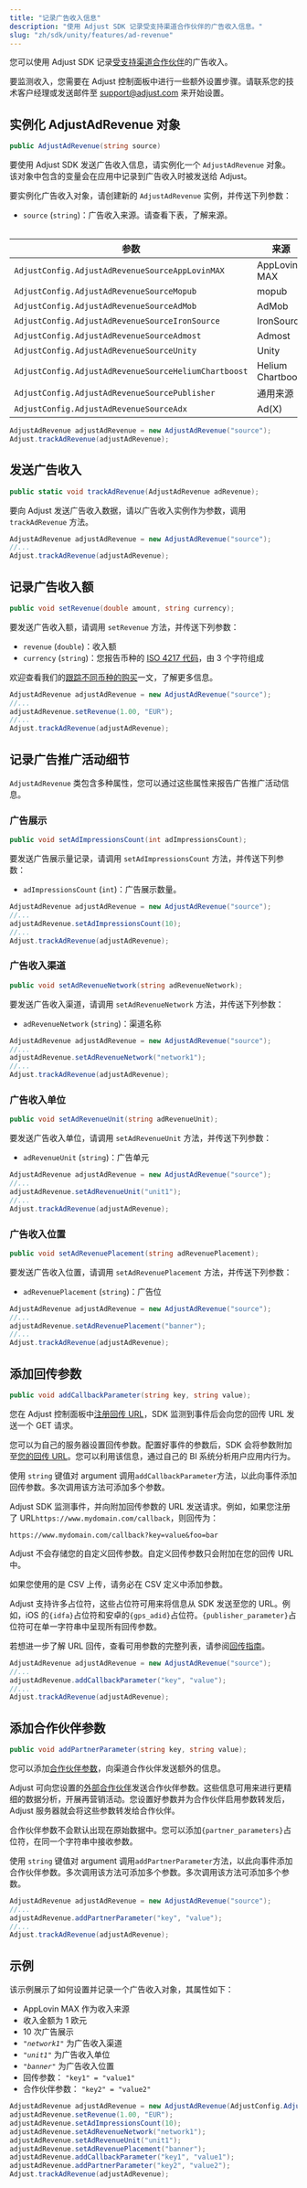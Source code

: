 ```yaml
---
title: "记录广告收入信息"
description: "使用 Adjust SDK 记录受支持渠道合作伙伴的广告收入信息。"
slug: "zh/sdk/unity/features/ad-revenue"
---
```


您可以使用 Adjust SDK 记录[受支持渠道合作伙伴](https://help.adjust.com/zh/article/ad-revenue)的广告收入。

<Callout type="important">

要监测收入，您需要在 Adjust 控制面板中进行一些额外设置步骤。请联系您的技术客户经理或发送邮件至 [support@adjust.com](mailto:support@adjust.com) 来开始设置。

</Callout>

## 实例化 AdjustAdRevenue 对象

```cs
public AdjustAdRevenue(string source)
```

要使用 Adjust SDK 发送广告收入信息，请实例化一个 `AdjustAdRevenue` 对象。该对象中包含的变量会在应用中记录到广告收入时被发送给 Adjust。

要实例化广告收入对象，请创建新的 `AdjustAdRevenue` 实例，并传送下列参数：

-  `source` \(`string`\)：广告收入来源。请查看下表，了解来源。

<Table>

| 参数                                                 | 来源              |
| ---------------------------------------------------- | ----------------- |
| `AdjustConfig.AdjustAdRevenueSourceAppLovinMAX`      | AppLovin MAX      |
| `AdjustConfig.AdjustAdRevenueSourceMopub`            | mopub             |
| `AdjustConfig.AdjustAdRevenueSourceAdMob`            | AdMob             |
| `AdjustConfig.AdjustAdRevenueSourceIronSource`       | IronSource        |
| `AdjustConfig.AdjustAdRevenueSourceAdmost`           | Admost            |
| `AdjustConfig.AdjustAdRevenueSourceUnity`            | Unity             |
| `AdjustConfig.AdjustAdRevenueSourceHeliumChartboost` | Helium Chartboost |
| `AdjustConfig.AdjustAdRevenueSourcePublisher`        | 通用来源          |
| `AdjustConfig.AdjustAdRevenueSourceAdx`              | Ad\(X\)           |

</Table>

```cs
AdjustAdRevenue adjustAdRevenue = new AdjustAdRevenue("source");
Adjust.trackAdRevenue(adjustAdRevenue);
```

## 发送广告收入

```cs
public static void trackAdRevenue(AdjustAdRevenue adRevenue);
```

要向 Adjust 发送广告收入数据，请以广告收入实例作为参数，调用 `trackAdRevenue` 方法。

```cs
AdjustAdRevenue adjustAdRevenue = new AdjustAdRevenue("source");
//...
Adjust.trackAdRevenue(adjustAdRevenue);
```

## 记录广告收入额

```cs
public void setRevenue(double amount, string currency);
```

要发送广告收入额，请调用 `setRevenue` 方法，并传送下列参数：

-  `revenue` \(`double`\)：收入额
-  `currency` \(`string`\)：您报告币种的 [ISO 4217 代码](https://www.iban.com/currency-codes)，由 3 个字符组成

<Callout type="seealso">

欢迎查看我们的[跟踪不同币种的购买](https://help.adjust.com/zh/article/currency-conversion)一文，了解更多信息。

</Callout>

```cs
AdjustAdRevenue adjustAdRevenue = new AdjustAdRevenue("source");
//...
adjustAdRevenue.setRevenue(1.00, "EUR");
//...
Adjust.trackAdRevenue(adjustAdRevenue);
```

## 记录广告推广活动细节

`AdjustAdRevenue` 类包含多种属性，您可以通过这些属性来报告广告推广活动信息。

### 广告展示

```cs
public void setAdImpressionsCount(int adImpressionsCount);
```

要发送广告展示量记录，请调用 `setAdImpressionsCount` 方法，并传送下列参数：

-  `adImpressionsCount` \(`int`\)：广告展示数量。

```cs
AdjustAdRevenue adjustAdRevenue = new AdjustAdRevenue("source");
//...
adjustAdRevenue.setAdImpressionsCount(10);
//...
Adjust.trackAdRevenue(adjustAdRevenue);
```

### 广告收入渠道

```cs
public void setAdRevenueNetwork(string adRevenueNetwork);
```

要发送广告收入渠道，请调用 `setAdRevenueNetwork` 方法，并传送下列参数：

-  `adRevenueNetwork` \(`string`\)：渠道名称

```cs
AdjustAdRevenue adjustAdRevenue = new AdjustAdRevenue("source");
//...
adjustAdRevenue.setAdRevenueNetwork("network1");
//...
Adjust.trackAdRevenue(adjustAdRevenue);
```

### 广告收入单位

```cs
public void setAdRevenueUnit(string adRevenueUnit);
```

要发送广告收入单位，请调用 `setAdRevenueUnit` 方法，并传送下列参数：

-  `adRevenueUnit` \(`string`\)：广告单元

```cs
AdjustAdRevenue adjustAdRevenue = new AdjustAdRevenue("source");
//...
adjustAdRevenue.setAdRevenueUnit("unit1");
//...
Adjust.trackAdRevenue(adjustAdRevenue);
```

### 广告收入位置

```cs
public void setAdRevenuePlacement(string adRevenuePlacement);
```

要发送广告收入位置，请调用 `setAdRevenuePlacement` 方法，并传送下列参数：

-  `adRevenuePlacement` \(`string`\)：广告位

```cs
AdjustAdRevenue adjustAdRevenue = new AdjustAdRevenue("source");
//...
adjustAdRevenue.setAdRevenuePlacement("banner");
//...
Adjust.trackAdRevenue(adjustAdRevenue);
```

## 添加回传参数

```cs
public void addCallbackParameter(string key, string value);
```

您在 Adjust 控制面板中[注册回传 URL](https://help.adjust.com/zh/article/recommended-placeholders-callbacks)，SDK 监测到事件后会向您的回传 URL 发送一个 GET 请求。

您可以为自己的服务器设置回传参数。配置好事件的参数后，SDK 会将参数附加至[您的回传 URL](https://help.adjust.com/zh/article/raw-data-exports)。您可以利用该信息，通过自己的 BI 系统分析用户应用内行为。

使用 `string` 键值对 argument 调用`addCallbackParameter`方法，以此向事件添加回传参数。多次调用该方法可添加多个参数。

Adjust SDK 监测事件，并向附加回传参数的 URL 发送请求。例如，如果您注册了 URL`https://www.mydomain.com/callback`，则回传为：

```http
https://www.mydomain.com/callback?key=value&foo=bar
```

<Callout type="note">

Adjust 不会存储您的自定义回传参数。自定义回传参数只会附加在您的回传 URL 中。

</Callout>

如果您使用的是 CSV 上传，请务必在 CSV 定义中添加参数。

Adjust 支持许多占位符，这些占位符可用来将信息从 SDK 发送至您的 URL。例如，iOS 的`{idfa}`占位符和安卓的`{gps_adid}`占位符。`{publisher_parameter}`占位符可在单一字符串中呈现所有回传参数。

<Callout type="seealso">

若想进一步了解 URL 回传，查看可用参数的完整列表，请参阅[回传指南](https://help.adjust.com/zh/article/callbacks)。

</Callout>

```cs
AdjustAdRevenue adjustAdRevenue = new AdjustAdRevenue("source");
//...
adjustAdRevenue.addCallbackParameter("key", "value");
//...
Adjust.trackAdRevenue(adjustAdRevenue);
```

## 添加合作伙伴参数

```cs
public void addPartnerParameter(string key, string value);
```

您可以添加[合作伙伴参数](https://help.adjust.com/zh/article/data-sharing-ad-network#map-parameters)，向渠道合作伙伴发送额外的信息。

Adjust 可向您设置的[外部合作伙伴](https://help.adjust.com/zh/article/integrated-partners)发送合作伙伴参数。这些信息可用来进行更精细的数据分析，开展再营销活动。您设置好参数并为合作伙伴启用参数转发后，Adjust 服务器就会将这些参数转发给合作伙伴。

<Callout type="note">

合作伙伴参数不会默认出现在原始数据中。您可以添加`{partner_parameters}`占位符，在同一个字符串中接收参数。

</Callout>

使用 `string` 键值对 argument 调用`addPartnerParameter`方法，以此向事件添加合作伙伴参数。多次调用该方法可添加多个参数。多次调用该方法可添加多个参数。

```cs
AdjustAdRevenue adjustAdRevenue = new AdjustAdRevenue("source");
//...
adjustAdRevenue.addPartnerParameter("key", "value");
//...
Adjust.trackAdRevenue(adjustAdRevenue);
```

## 示例

该示例展示了如何设置并记录一个广告收入对象，其属性如下：

-  AppLovin MAX 作为收入来源
-  收入金额为 1 欧元
-  10 次广告展示
-  _`"network1"`_ 为广告收入渠道
-  _`"unit1"`_ 为广告收入单位
-  _`"banner"`_ 为广告收入位置
-  回传参数： `"key1" = "value1"`
-  合作伙伴参数： `"key2" = "value2"`

```cs
AdjustAdRevenue adjustAdRevenue = new AdjustAdRevenue(AdjustConfig.AdjustAdRevenueSourceAppLovinMAX);
adjustAdRevenue.setRevenue(1.00, "EUR");
adjustAdRevenue.setAdImpressionsCount(10);
adjustAdRevenue.setAdRevenueNetwork("network1");
adjustAdRevenue.setAdRevenueUnit("unit1");
adjustAdRevenue.setAdRevenuePlacement("banner");
adjustAdRevenue.addCallbackParameter("key1", "value1");
adjustAdRevenue.addPartnerParameter("key2", "value2");
Adjust.trackAdRevenue(adjustAdRevenue);
```
